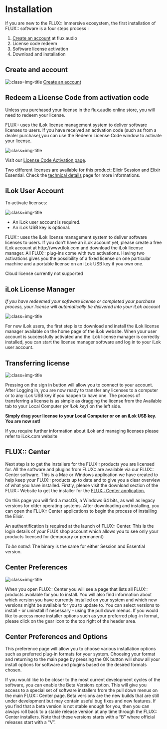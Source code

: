 # Installation

If you are new to the FLUX:: Immersive ecosystem, the first installation of FLUX:: software is a four steps process :

1. [Create an account](https://shop.flux.audio/en_US/login "") at flux.audio
2. License code redeem
3. Software license activation
4. Download and installation

## Create and account
![](https://flux-shared.s3.amazonaws.com/doc_images/Plugins/elixir/StoreLogin.png ':class=img-title')
[Create an account](https://shop.flux.audio/en_US/login "")


## Redeem a License Code from activation code

Unless you purchased your license in the flux.audio online store, you will need to redeem your license.

FLUX:: uses the iLok license management system to deliver software licenses to users. If you have received an activation code (such as from a dealer purchase),you can use the Redeem License Code window to activate your license.

![](https://flux-shared.s3.amazonaws.com/doc_images/Plugins/elixir/Redeem.png ':class=img-title')

Visit our [License Code Activation page](https://shop.flux.audio/en_US/account/licence_code_redeem "").

:::{.callout-note}
Two different licenses are available for this product: Elixir Session and Elixir Essential. Check the [technical details](Specifications.qmd) page for more informations.
:::

## iLok User Account

To activate licenses:

![](https://flux-shared.s3.amazonaws.com/doc_images/Plugins/elixir/ilok_m_logo.png ':class=img-title')

- An iLok user account is required.
- An iLok USB key is optional.

FLUX:: uses the iLok license management system to deliver software licenses to users. If you don’t have an iLok account yet, please create a free iLok account at http://www.ilok.com and download the iLok license manager. All FLUX:: plug-ins come with two activations. Having two activations gives you the possibility of a fixed license on one particular machine and a portable license on an iLok USB key if you own one.

:::{.callout-warning}
Cloud license currently not supported
:::

## iLok License Manager
*If you have redeemed your software license or completed your purchase process, your license will automatically be delivered into your iLok account*

![](https://flux-shared.s3.amazonaws.com/doc_images/Plugins/elixir/Ilokpage.jpg ':class=img-title')

For new iLok users, the first step is to download and install the iLok license manager available on the home page of the iLok website. When your user account is successfully activated and the iLok license manager is correctly installed, you can start the license manager software and log in to your iLok user account.

## Transferring license

![](https://flux-shared.s3.amazonaws.com/doc_images/Plugins/elixir/IlokLicense.jpg ':class=img-title')

Pressing on the sign in button will allow you to connect to your account. After Logging in, you are now ready to transfer any licenses to a computer or to any iLok USB key if you happen to have one. The process of transferring a license is as simple as dragging the license from the Available tab to your Local Computer *(or iLok key)* on the left side.

**Simply drag your license to your Local Computer or on an iLok USB key. You are now set!**


:::{.callout-note}
If you require further information about iLok and managing licenses please refer to iLok.com website
:::

## FLUX:: Center
<!--![](include/FluxCenter_-017.png ':class=img-title')-->

Next step is to get the installers for the FLUX:: products you are licensed for. All the software and plugins from FLUX:: are available via our FLUX:: Center software. This is a Mac or Windows application we have created to help keep your FLUX:: products up to date and to give you a clear overview of what you have installed. Firstly, please visit the download section of the FLUX:: Website to get the installer for the [FLUX:: Center application.
](https://flux.audio/download/)

On this page you will find a macOS, a Windows 64 bits, as well as legacy versions for older operating systems. After downloading and installing, you can open the FLUX:: Center applications to begin the process of installing the Elixir.

:::{.callout-warning}
 An authentification is required at the launch of FLUX:: Center. This is the login details of your FLUX shop account which allows you to see only your products licensed for (temporary or permanent)
:::

:::{.callout-note}
*To be noted:* The binary is the same for either Session and Essential version. 
:::

## Center Preferences

![](https://flux-shared.s3.amazonaws.com/doc_images/Plugins/elixir/FluxCenter_-021.jpg ':class=img-title')

When you open FLUX:: Center you will see a page that lists all FLUX:: products available for you to install. You will also find information about which version you have currently installed on your system and which new versions might be available for you to update to. You can select versions to install - or uninstall if necessary - using the pull down menus. If you would like to access more installer options such as your preferred plug-in format, please click on the gear icon to the top right of the header area.

## Center Preferences and Options

<!--![](https://flux-shared.s3.amazonaws.com/doc_images/Center/Generic/Preferences.png ':class=img-title')-->


This preference page will allow you to choose various installation options such as preferred plug-in formats for your system. Choosing your format and returning to the main page by pressing the OK button will show all your install options for software and plugins based on the desired formats chosen.

If you would like to be closer to the most current development cycles of the software, you can enable the Beta Versions option. This will give you access to a special set of software installers from the pull down menus on the main FLUX:: Center page. Beta versions are the new builds that are still under development but may contain useful bug fixes and new features. If you find that a beta version is not stable enough for you, then you can always roll back to a stable release version at any time through the FLUX:: Center installers. Note that these versions starts with a "B" where official releases start with a "V".